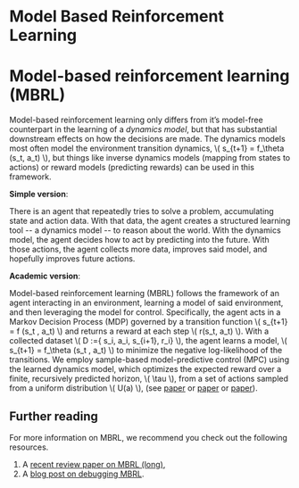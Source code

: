 # Model Based Reinforcement Learning

# Model-based reinforcement learning (MBRL)

Model-based reinforcement learning only differs from it’s model-free counterpart in the learning of a *dynamics model*, but that has substantial downstream effects on how the decisions are made. 
The dynamics models most often model the environment transition dynamics, \\( s_{t+1} = f_\theta (s_t, a_t) \\), but things like inverse dynamics models (mapping from states to actions) or reward models (predicting rewards) can be used in this framework.

**Simple version**:

There is an agent that repeatedly tries to solve a problem, accumulating state and action data. 
With that data, the agent creates a structured learning tool -- a dynamics model -- to reason about the world. 
With the dynamics model, the agent decides how to act by predicting into the future. 
With those actions, the agent collects more data, improves said model, and hopefully improves future actions.

**Academic version**:
 
Model-based reinforcement learning (MBRL) follows the framework of an agent interacting in an environment, learning a model of said environment, and then leveraging the model for control. 
Specifically, the agent acts in a Markov Decision Process (MDP) governed by a transition function \\( s_{t+1} = f (s_t , a_t) \\) and returns a reward at each step \\( r(s_t, a_t) \\). With a collected dataset \\( D :={ s_i, a_i, s_{i+1}, r_i} \\), the agent learns a model, \\( s_{t+1} = f_\theta (s_t , a_t) \\) to minimize the negative log-likelihood of the transitions. 
We employ sample-based model-predictive control (MPC) using the learned dynamics model, which optimizes the expected reward over a finite, recursively predicted horizon, \\( \tau \\), from a set of actions sampled from a uniform distribution \\( U(a) \\), (see [paper](https://arxiv.org/pdf/2002.04523) or [paper](https://arxiv.org/pdf/2012.09156.pdf) or [paper](https://arxiv.org/pdf/2009.01221.pdf)).

## Further reading
For more information on MBRL, we recommend you check out the following resources.

1. A [recent review paper on MBRL (long)](https://arxiv.org/abs/2006.16712),
2. A [blog post on debugging MBRL](https://www.natolambert.com/writing/debugging-mbrl).

